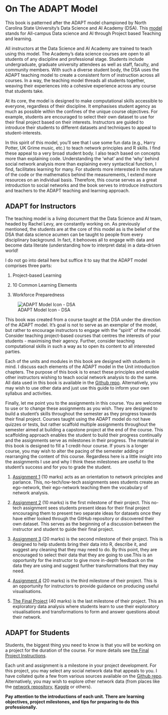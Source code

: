 # On The ADAPT Model

This book is patterned after the ADAPT model championed by North Carolina State University's Data Science and AI Academy (DSA). This [model](https://datascienceacademy.ncsu.edu/courses/course-model/) stands for All-campus Data science and AI through Project based Teaching and learning.

All instructors at the Data Science and AI Academy are trained to teach using this model. The Academy's data science courses are open to all students of any discipline and professional stage. Students include undergraduate, graduate university attendees as well as staff, faculty, and community members. With such a diverse student body, the DSA uses the ADAPT teaching model to create a consistent form of instruction across all courses. In a way, the teaching model threads all students together, weaving their experiences into a cohesive experience across any course that students take.

At its core, the model is designed to make computational skills accessible to everyone, regardless of their discipline. It emphasises student agency as much as possible within the confines of the unique course objectives. For example, students are encouraged to select their own dataset to use for their final project based on their interests. Instructors are guided to introduce their students to different datasets and techniques to appeal to student-interests.

In this spirit of this model, you’ll see that I use some fun data (e.g., Harry Potter, UK Grime music, etc.) to teach network principles and R skills. I find these appeal to a very broad student body. I also teach based on concepts more than explaining code. Understanding the 'what' and the 'why' behind social network analysis more than explaining every syntactical function, I find, facilitates learning for many. For students more interested in the nature of the code or the mathematics behind the measurements, I extend more resources on an individual basis. Therefore, this course serves as a great introduction to social networks and the book serves to introduce instructors and teachers to the ADAPT teaching and learning approach.

## ADAPT for Instructors

The teaching model is a living document that the Data Science and AI team, headed by Rachel Levy, are constantly working on. As previously mentioned, the students are at the core of this model as is the belief of the DSA that data science acumen can be taught to people from every disciplinary background. In fact, it behooves all to engage with data and become data literate (understanding how to interpret data) in a data-driven world!

I do not go into detail here but suffice it to say that the ADAPT model comprises three parts:

1.  Project-based Learning

2.  10 Common Learning Elements

3.  Workforce Preparedness

![ADAPT Model Icon - DSA](ADAPT%20-%20ICON.png)

This book was created from a course taught at the DSA under the direction of the ADAPT model. It's goal is not to serve as an exemplar of the model, but rather to encourage instructors to engage with the "spirit" of the model. Consider teaching project-based courses that centres the interests of your students - maximising their agency. Further, consider teaching computational skills in such a way as to open its content to all interested parties.

Each of the units and modules in this book are designed with students in mind. I discuss each elements of the ADAPT model in the Unit introduction chapters. The purpose of this book is to enact these principles and enable other instructors wishing to teach social network analysis to do the same. All data used in this book is available in the [Github repo](https://github.com/Tom-R-Leppard/SP25_SNA_Book/tree/main/Social%20Network%20Analysis%20-%20Data). Alternatively, you may wish to use other data and just use this guide to inform your own syllabus and activities.

Finally, let me point you to the assignments in this course. You are welcome to use or to change these assignments as you wish. They are designed to build a student's skills throughout the semester as they progress towards their final project. Courses taught using the ADAPT model do not have quizzes or tests, but rather scaffold multiple assignments throughout the semester aimed at building a capstone project at the end of the course. This scaffolding approach enables the student to build their progress continually and the assignments serve as milestones in their progress. The material in this book is designed to fill a 1 credit-hour course. If yours is a longer course, you may wish to alter the pacing of the semester adding or rearranging the content of this course. Regardless here is a little insight into the assignments I use and why I think these milestones are useful to the student's success and for you to grade the student.

1.  [Assignment 1](A1_My%20Ego%20Network.qmd) (10 marks) acts as an orientation to network principles and parlance. This, no-tech/low-tech assignments sees students create an ego-network, their ego-network teaching them the vocabulary of network analysis.

2.  [Assignment 2](A2_Project%20Prospectus.qmd) (10 marks) is the first milestone of their project. This no-tech assignment sees students present ideas for their final project encouraging them to present two separate ideas for datasets once they have either looked through the GitHub repository or discovered their own dataset. This serves as the beginning of a discussion between the instructor and student to guide their final project.

3.  [Assignment 3](A3_Data_Exploration.qmd) (20 marks) is the second milestone of their project. This is designed to help students bring their data into R, describe it, and suggest any cleaning that they may need to do. By this point, they are encouraged to select their data that they are going to use.This is an opportunity for the instructor to give more in-depth feedback on the data they are using and suggest further transformations that they may need.

4.  [Assignment 4](A4_Visualisations.qmd) (20 marks) is the third milestone of their project. This is an opportunity for instructors to provide guidance on producing useful visualisations.

5.  [The Final Project](Final%20Project%20Instructions.qmd) (40 marks) is the last milestone of their project. This an exploratory data analysis where students learn to use their exploratory visualisations and transformations to form and answer questions about their network.

## ADAPT for Students

Students, the biggest thing you need to know is that you will be working on a project for the duration of the course. For more details see [the Final Project Instructions](Final%20Project%20Instructions.qmd).

Each unit and assignment is a milestone in your project development. For this project, you may select any social network data that appeals to you. I have collated quite a few from various sources available on the [Github repo](https://github.com/Tom-R-Leppard/SP25_SNA_Book/tree/main/Social%20Network%20Analysis%20-%20Data). Alternatively, you may wish to explore other network data (from places like the [network repository](https://networkrepository.com/index.php), [Kaggle](https://www.kaggle.com/) or others).

**Pay attention to the introductions of each unit. There are learning objectives, project milestones, and tips for preparing to do this professionally.**
